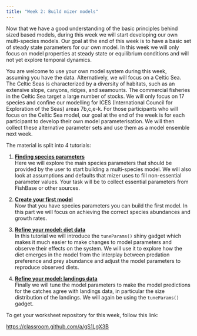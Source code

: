 ```yaml
---
title: "Week 2: Build mizer models"
---
```


Now that we have a good understanding of the basic principles behind sized based models, during this week we will start developing our own multi-species models. Our goal at the end of this week is to have a basic set of steady state parameters for our own model. In this week we will only focus on model properties at steady state or equilibrium conditions and will not yet explore temporal dynamics.

You are welcome to use your own model system during this week, assuming you have the data. Alternatively, we will focus on a Celtic Sea. The  Celtic  Seas  is  characterized  by  a  diversity  of  habitats,  such  as  an extensive  slope,  canyons,  ridges,  and seamounts. The commercial fisheries in the Celtic Sea target a large number of stocks. We will only focus on 17 species and confine our modelling for  ICES (International Council for Exploration of the Seas) areas 7b,c,e-k. For those participants who will focus on the Celtic Sea model, our goal at the end of the week is for each participant to develop their own model parameterisation. We will then collect these alternative parameter sets and use them as a model ensemble next week.

The material is split into 4 tutorials:

1.  [**Finding species parameters**](find-species-parameters.qmd)\
    Here we will explore the main species parameters that should be provided by the user to start building a multi-species model. We will also look at assumptions and defaults that mizer uses to fill non-essential parameter values. Your task will be to collect essential parameters from FishBase or other sources. 

2.  [**Create your first model**](create-first-model.qmd)\
    Now that you have species parameters you can build the first model. In this part we will focus on achieving the correct species abundances and growth rates.
    
3.  [**Refine your model: diet data**](refine-diet.qmd)\
    In this tutorial we will introduce the `tuneParams()` shiny gadget which makes it much easier to make changes to model parameters and observe their effects on the system. We will use it to explore how the diet emerges in the model from the interplay between predation preference and prey abundance and adjust the model parameters to reproduce observed diets. 
    
3.  [**Refine your model: landings data**](refine-landings.qmd)\
    Finally we will tune the model parameters to make the model predictions for the catches agree with landings data, in particular the size distribution of the landings. We will again be using the `tuneParams()` gadget.
    
To get your worksheet repository for this week, follow this link:

<https://classroom.github.com/a/gS1LgX3B>
